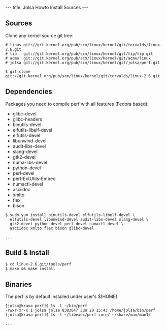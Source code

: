 ---
title: Jolsa Howto Install Sources
---

== Sources ==

Clone any kernel source git tree:
<pre>
# linus git://git.kernel.org/pub/scm/linux/kernel/git/torvalds/linux-2.6.git
# tip   git://git.kernel.org/pub/scm/linux/kernel/git/tip/tip.git
# acme  git://git.kernel.org/pub/scm/linux/kernel/git/acme/linux
# jolsa git://git.kernel.org/pub/scm/linux/kernel/git/jolsa/perf.git

$ git clone git://git.kernel.org/pub/scm/linux/kernel/git/torvalds/linux-2.6.git
</pre>

== Dependencies ==

Packages you need to compile perf with all features (Fedora based):
* glibc-devel
* glibc-headers
* binutils-devel
* elfutils-libelf-devel
* elfutils-devel
* libunwind-devel
* audit-libs-devel
* slang-devel
* gtk2-devel
* numa-libs-devel
* python-devel
* perl-devel
* perl-ExtUtils-Embed
* numactl-devel
* asciidoc
* xmlto
* flex
* bison

<pre>
$ sudo yum install binutils-devel elfutils-libelf-devel \
  elfutils-devel libunwind-devel audit-libs-devel slang-devel \
  gtk2-devel python-devel perl-devel numactl-devel \
  asciidoc xmlto flex bison glibc-devel

...
</pre>

== Build & Install ==

<pre>
$ cd linux-2.6.git/tools/perf
$ make && make install
</pre>

== Binaries ==
The perf is by default installed under user's $(HOME)

<pre>
[jolsa@krava perf]$ ls -l ~/bin/perf 
-rwxr-xr-x 1 jolsa jolsa 8383047 Jun 20 15:43 /home/jolsa/bin/perf
[jolsa@krava perf]$ ls -l ~/libexec/perf-core/ ~/share/man/man1/

...
</pre>